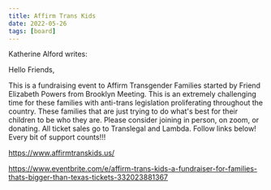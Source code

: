 ```yaml
---
title: Affirm Trans Kids
date: 2022-05-26
tags: [board]
---
```


Katherine Alford writes:

Hello Friends,

This is a fundraising event to Affirm Transgender Families started by Friend Elizabeth Powers from Brooklyn Meeting. This is an extremely challenging time for these families with anti-trans legislation proliferating throughout the country. These families that are just trying to do what's best for their children to be who they are. Please consider joining in person, on zoom, or donating. All ticket sales go to Translegal and Lambda. Follow links below! Every bit of support counts!!!

https://www.affirmtranskids.us/

https://www.eventbrite.com/e/affirm-trans-kids-a-fundraiser-for-families-thats-bigger-than-texas-tickets-332023881367
